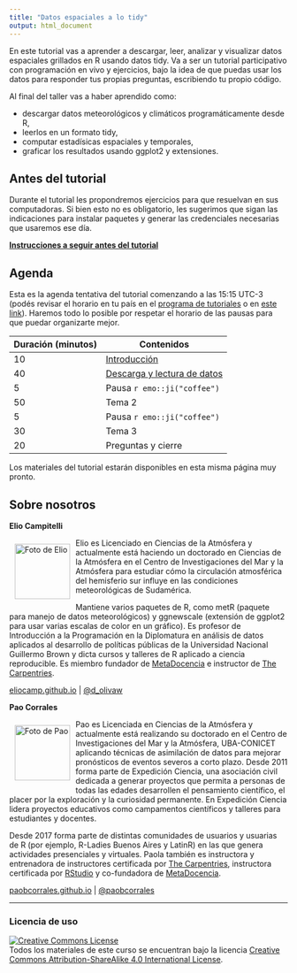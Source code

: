 ```yaml
---
title: "Datos espaciales a lo tidy"
output: html_document
---
```


En este tutorial vas a aprender a descargar, leer, analizar y visualizar datos espaciales grillados en R usando datos tidy. Va a ser un tutorial participativo con programación en vivo y ejercicios, bajo la idea de que puedas usar los datos para responder tus propias preguntas, escribiendo tu propio código. 

Al final del taller vas a haber aprendido como: 

- descargar datos meteorológicos y climáticos programáticamente desde R, 
- leerlos en un formato tidy, 
- computar estadísicas espaciales y temporales, 
- graficar los resultados usando ggplot2 y extensiones.

## Antes del tutorial 

Durante el tutorial les propondremos ejercicios para que resuelvan en sus computadoras. Si bien esto no es obligatorio, les sugerimos que sigan las indicaciones para instalar paquetes y generar las credenciales necesarias que usaremos ese día. 

[**Instrucciones a seguir antes del tutorial**](preparacion.html)

## Agenda

Esta es la agenda tentativa del tutorial comenzando a las 15:15 UTC-3 (podés revisar el horario en tu país en el [programa de tutoriales](https://user2021.r-project.org/program/tutorials/) o en [este link](https://arewemeetingyet.com/UTC/2021-07-07/18:15/Datos%20espaciales%20a%20lo%20tidy#eyJ1cmwiOiJodHRwczovL2VsaW9jYW1wLmdpdGh1Yi5pby9lc3BhY2lhbGVzLXRpZHktdHV0b3JpYWwvIn0=)). Haremos todo lo posible por respetar el horario de las pausas para que puedar organizarte mejor. 

|Duración (minutos) |Contenidos|
|:---|----------|
|10  | [Introducción](01_intro.html) |
|40  | [Descarga y lectura de datos](02_lectura.html) |
|5   | Pausa `r emo::ji("coffee")` |
|50  | Tema 2 |
|5   | Pausa `r emo::ji("coffee")`  |
|30  | Tema 3 |
|20 | Preguntas y cierre |

Los materiales del tutorial estarán disponibles en esta misma página muy pronto.

## Sobre nosotros

**Elio Campitelli**

<img src="img/elio_cicle.png" alt="Foto de Elio" width="100" height="100" align="left" style="margin:10px"/> Elio es Licenciado en Ciencias de la Atmósfera y actualmente está haciendo un doctorado en Ciencias de la Atmósfera en el Centro de Investigaciones del Mar y la Atmósfera para estudiar cómo la circulación atmosférica del hemisferio sur influye en las condiciones meteorológicas de Sudamérica. 

Mantiene varios paquetes de R, como metR (paquete para manejo de datos meteorológicos) y ggnewscale (extensión de ggplot2 para usar varias escalas de color en un gráfico). Es profesor de Introducción a la Programación en la Diplomatura en análisis de datos aplicados al desarrollo de políticas públicas de la Universidad Nacional Guillermo Brown y dicta cursos y talleres de R aplicado a ciencia reproducible. 
Es miembro fundador de [MetaDocencia](http://metadocencia.org/) e instructor de [The Carpentries](https://carpentries.org/).

[eliocamp.github.io](https://eliocamp.github.io/) | [\@d_olivaw](https://twitter.com/d_olivaw)




**Pao Corrales**

<img src="img/pao_circle.png" alt="Foto de Pao" width="100" height="100" align="left" style="margin:10px"/> Pao es Licenciada en Ciencias de la Atmósfera y actualmente está realizando su doctorado en el Centro de Investigaciones del Mar y la Atmósfera, UBA-CONICET aplicando técnicas de asimilación de datos para mejorar pronósticos de eventos severos a corto plazo. Desde 2011 forma parte de Expedición Ciencia, una asociación civil dedicada a generar proyectos que permita a personas de todas las edades desarrollen el pensamiento científico, el placer por la exploración y la curiosidad permanente. En Expedición Ciencia lidera proyectos educativos como campamentos científicos y talleres para estudiantes y docentes.

Desde 2017 forma parte de distintas comunidades de usuarios y usuarias de R (por ejemplo, R-Ladies Buenos Aires y LatinR) en las que genera actividades presenciales y virtuales. Paola también es instructora y entrenadora de instructores certificada por [The Carpentries](https://carpentries.org/), instructora certificada por [RStudio](https://education.rstudio.com/trainers/people/corrales+paola/) y co-fundadora de [MetaDocencia](http://metadocencia.org/).

[paobcorrales.github.io](https://github.com/paocorrales) | [\@paobcorrales](https://twitter.com/PaobCorrales)

___

### Licencia de uso

<a rel="license" href="https://creativecommons.org/licenses/by-sa/4.0/deed.es_ES"><img alt="Creative Commons License" style="border-width:0" src="https://i.creativecommons.org/l/by-sa/4.0/88x31.png" /></a><br />
Todos los materiales de este curso se encuentran bajo la licencia <a rel="license" href="https://creativecommons.org/licenses/by-sa/4.0/deed.es_ES">Creative Commons Attribution-ShareAlike 4.0 International License</a>.


